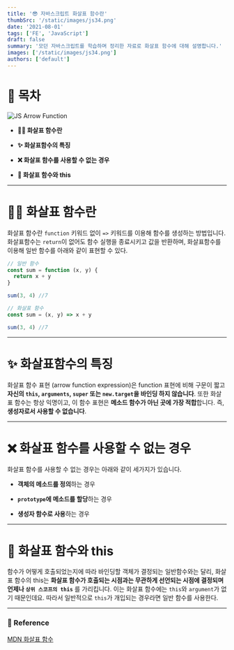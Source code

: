 ```yaml
---
title: '😎 자바스크립트 화살표 함수란'
thumbSrc: '/static/images/js34.png'
date: '2021-08-01'
tags: ['FE', 'JavaScript']
draft: false
summary: '모던 자바스크립트를 학습하며 정리한 자료로 화살표 함수에 대해 설명합니다.'
images: ['/static/images/js34.png']
authors: ['default']
---
```


# 📌 목차

![JS Arrow Function](/static/images/js34.png)

- **💁🏻 화살표 함수란**

- **✨ 화살표함수의 특징**

- **❌ 화살표 함수를 사용할 수 없는 경우**

- **🏹 화살표 함수와 this**

---

# 💁🏻 화살표 함수란

화살표 함수란 `function` 키워드 없이 `=>` 키워드를 이용해 함수를 생성하는 방법입니다. 화살표함수는 `return`이 없어도 함수 실행을 종료시키고 값을 반환하며, 화살표함수를 이용해 일반 함수를 아래와 같이 표현할 수 있다.

```javascript
// 일반 함수
const sum = function (x, y) {
  return x + y
}

sum(3, 4) //7

// 화살표 함수
const sum = (x, y) => x + y

sum(3, 4) //7
```

---

# ✨ 화살표함수의 특징

화살표 함수 표현 (arrow function expression)은 function 표현에 비해 구문이 짧고 **자신의 `this`, `arguments`, `super` 또는 `new.target`을 바인딩 하지 않습니다**. 또한 화살표 함수는 항상 익명이고, 이 함수 표현은 **메소드 함수가 아닌 곳에 가장 적합**합니다. 즉, **생성자로서 사용할 수 없습니다**.

---

# ❌ 화살표 함수를 사용할 수 없는 경우

화살표 함수를 사용할 수 없는 경우는 아래와 같이 세가지가 있습니다.

- **객체의 메소드를 정의**하는 경우

- **`prototype`에 메소드를 할당**하는 경우

- **생성자 함수로 사용**하는 경우

---

# 🏹 화살표 함수와 this

함수가 어떻게 호출되었는지에 따라 바인딩할 객체가 결정되는 일반함수와는 달리, 화살표 함수의 this는 **화살표 함수가 호출되는 시점과는 무관하게 선언되는 시점에 결정되며 언제나 `상위 스코프의 this`** 를 가리킵니다. 이는 화살표 함수에는 `this`와 `argument`가 없기 때문인데요. 따라서 일반적으로 `this`가 개입되는 경우라면 일반 함수를 사용한다.

---

### 🔗 Reference

[MDN 화살표 함수](https://developer.mozilla.org/ko/docs/Web/JavaScript/Reference/Functions/Arrow_functions)
